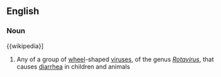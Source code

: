 ==English==

===Noun===
{{wikipedia}]
{{en-noun|es}}

# Any of a group of [[wheel]]-shaped [[virus]]es, of the genus ''[[Rotavirus]]'', that causes [[diarrhea]] in children and animals